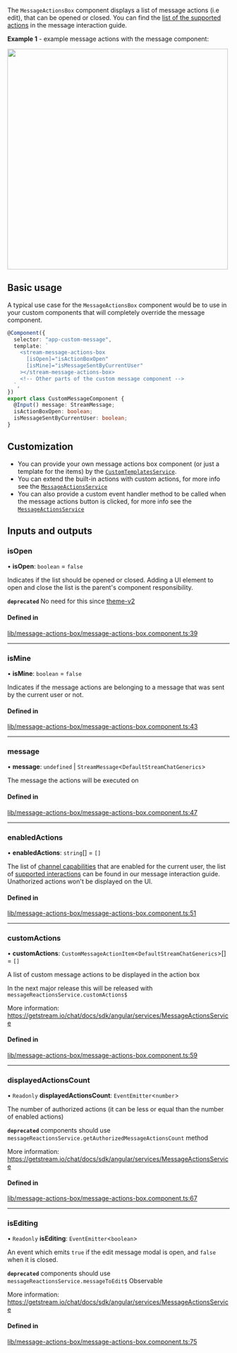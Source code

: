 
The `MessageActionsBox` component displays a list of message actions (i.e edit), that can be opened or closed. You can find the [list of the supported actions](../concepts/message-interactions.mdx) in the message interaction guide.

**Example 1** - example message actions with the message component:

<img src={MessageActionsScreenshot} width="500" />

## Basic usage

A typical use case for the `MessageActionsBox` component would be to use in your custom components that will completely override the message component.

```typescript
@Component({
  selector: "app-custom-message",
  template: `
    <stream-message-actions-box
      [isOpen]="isActionBoxOpen"
      [isMine]="isMessageSentByCurrentUser"
    ></stream-message-actions-box>
    <!-- Other parts of the custom message component -->
  `,
})
export class CustomMessageComponent {
  @Input() message: StreamMessage;
  isActionBoxOpen: boolean;
  isMessageSentByCurrentUser: boolean;
}
```

## Customization

- You can provide your own message actions box component (or just a template for the items) by the [`CustomTemplatesService`](../services/CustomTemplatesService.mdx).
- You can extend the built-in actions with custom actions, for more info see the [`MessageActionsService`](../../services/MessageActionsService/#customactions)
- You can also provide a custom event handler method to be called when the message actions button is clicked, for more info see the [`MessageActionsService`](../../services/MessageActionsService/#customactionclickhandler)

[//]: # "Start of generated content"
## Inputs and outputs 


### isOpen

• **isOpen**: `boolean` = `false`

Indicates if the list should be opened or closed. Adding a UI element to open and close the list is the parent's component responsibility.

**`deprecated`** No need for this since [theme-v2](../theming/introduction.mdx)

#### Defined in

[lib/message-actions-box/message-actions-box.component.ts:39](https://github.com/GetStream/stream-chat-angular/blob/b454103/projects/stream-chat-angular/src/lib/message-actions-box/message-actions-box.component.ts#L39)

___

### isMine

• **isMine**: `boolean` = `false`

Indicates if the message actions are belonging to a message that was sent by the current user or not.

#### Defined in

[lib/message-actions-box/message-actions-box.component.ts:43](https://github.com/GetStream/stream-chat-angular/blob/b454103/projects/stream-chat-angular/src/lib/message-actions-box/message-actions-box.component.ts#L43)

___

### message

• **message**: `undefined` \| `StreamMessage`<`DefaultStreamChatGenerics`\>

The message the actions will be executed on

#### Defined in

[lib/message-actions-box/message-actions-box.component.ts:47](https://github.com/GetStream/stream-chat-angular/blob/b454103/projects/stream-chat-angular/src/lib/message-actions-box/message-actions-box.component.ts#L47)

___

### enabledActions

• **enabledActions**: `string`[] = `[]`

The list of [channel capabilities](https://getstream.io/chat/docs/javascript/channel_capabilities/?language=javascript) that are enabled for the current user, the list of [supported interactions](../concepts/message-interactions.mdx) can be found in our message interaction guide. Unathorized actions won't be displayed on the UI.

#### Defined in

[lib/message-actions-box/message-actions-box.component.ts:51](https://github.com/GetStream/stream-chat-angular/blob/b454103/projects/stream-chat-angular/src/lib/message-actions-box/message-actions-box.component.ts#L51)

___

### customActions

• **customActions**: `CustomMessageActionItem`<`DefaultStreamChatGenerics`\>[] = `[]`

A list of custom message actions to be displayed in the action box

In the next major release this will be released with `messageReactionsService.customActions$`

More information: https://getstream.io/chat/docs/sdk/angular/services/MessageActionsService

#### Defined in

[lib/message-actions-box/message-actions-box.component.ts:59](https://github.com/GetStream/stream-chat-angular/blob/b454103/projects/stream-chat-angular/src/lib/message-actions-box/message-actions-box.component.ts#L59)

___

### displayedActionsCount

• `Readonly` **displayedActionsCount**: `EventEmitter`<`number`\>

The number of authorized actions (it can be less or equal than the number of enabled actions)

**`deprecated`** components should use `messageReactionsService.getAuthorizedMessageActionsCount` method

More information: https://getstream.io/chat/docs/sdk/angular/services/MessageActionsService

#### Defined in

[lib/message-actions-box/message-actions-box.component.ts:67](https://github.com/GetStream/stream-chat-angular/blob/b454103/projects/stream-chat-angular/src/lib/message-actions-box/message-actions-box.component.ts#L67)

___

### isEditing

• `Readonly` **isEditing**: `EventEmitter`<`boolean`\>

An event which emits `true` if the edit message modal is open, and `false` when it is closed.

**`deprecated`** components should use `messageReactionsService.messageToEdit$` Observable

More information: https://getstream.io/chat/docs/sdk/angular/services/MessageActionsService

#### Defined in

[lib/message-actions-box/message-actions-box.component.ts:75](https://github.com/GetStream/stream-chat-angular/blob/b454103/projects/stream-chat-angular/src/lib/message-actions-box/message-actions-box.component.ts#L75)

[//]: # "End of generated content"
